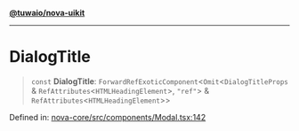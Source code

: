 [**@tuwaio/nova-uikit**](../../../README.md)

***

# DialogTitle

> `const` **DialogTitle**: `ForwardRefExoticComponent`\<`Omit`\<`DialogTitleProps` & `RefAttributes`\<`HTMLHeadingElement`\>, `"ref"`\> & `RefAttributes`\<`HTMLHeadingElement`\>\>

Defined in: [nova-core/src/components/Modal.tsx:142](https://github.com/TuwaIO/nova-uikit/blob/ff801340914c211144f51570438dbc0f8969fa9b/packages/nova-core/src/components/Modal.tsx#L142)
